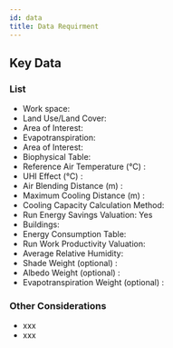 ```yaml
---
id: data
title: Data Requirment
---
```


## Key Data

### List

- Work space:
- Land Use/Land Cover:
- Area of Interest:
- Evapotranspiration:
- Area of Interest:
- Biophysical Table:
- Reference Air Temperature (°C) :
- UHI Effect (°C) :
- Air Blending Distance (m) :
- Maximum Cooling Distance (m) :
- Cooling Capacity Calculation Method:
- Run Energy Savings Valuation: Yes
- Buildings:
- Energy Consumption Table:
- Run Work Productivity Valuation:
- Average Relative Humidity:
- Shade Weight (optional) :
- Albedo Weight (optional) :
- Evapotranspiration Weight (optional) :
### Other Considerations

- xxx
- xxx

